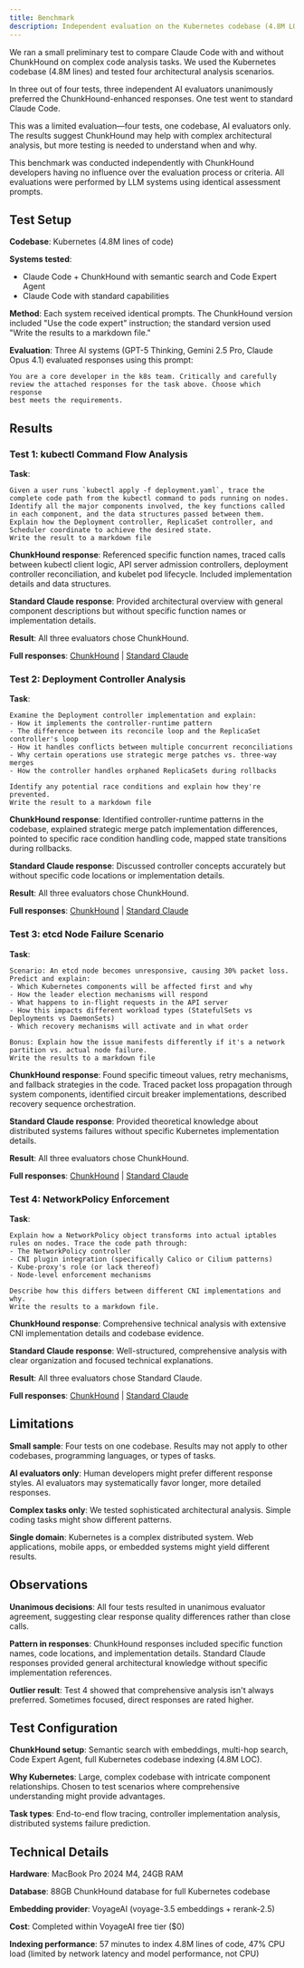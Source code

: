 ```yaml
---
title: Benchmark
description: Independent evaluation on the Kubernetes codebase (4.8M LOC) shows ChunkHound improves Claude Code performance in 3 out of 4 complex code analysis tasks
---
```



We ran a small preliminary test to compare Claude Code with and without ChunkHound on complex code analysis tasks. We used the Kubernetes codebase (4.8M lines) and tested four architectural analysis scenarios.

In three out of four tests, three independent AI evaluators unanimously preferred the ChunkHound-enhanced responses. One test went to standard Claude Code.

This was a limited evaluation—four tests, one codebase, AI evaluators only. The results suggest ChunkHound may help with complex architectural analysis, but more testing is needed to understand when and why.

<Aside type="note" title="Independent Evaluation">
This benchmark was conducted independently with ChunkHound developers having no influence over the evaluation process or criteria. All evaluations were performed by LLM systems using identical assessment prompts.
</Aside>


## Test Setup

**Codebase**: Kubernetes (4.8M lines of code)

**Systems tested**:
- Claude Code + ChunkHound with semantic search and Code Expert Agent
- Claude Code with standard capabilities

**Method**: Each system received identical prompts. The ChunkHound version included "Use the code expert" instruction; the standard version used "Write the results to a markdown file."

**Evaluation**: Three AI systems (GPT-5 Thinking, Gemini 2.5 Pro, Claude Opus 4.1) evaluated responses using this prompt:

```text title="Evaluation Prompt"
You are a core developer in the k8s team. Critically and carefully
review the attached responses for the task above. Choose which response
best meets the requirements.
```

## Results

### Test 1: kubectl Command Flow Analysis

**Task**:
```text title="Test 1 Prompt"
Given a user runs `kubectl apply -f deployment.yaml`, trace the complete code path from the kubectl command to pods running on nodes. Identify all the major components involved, the key functions called in each component, and the data structures passed between them. Explain how the Deployment controller, ReplicaSet controller, and Scheduler coordinate to achieve the desired state.
Write the result to a markdown file
```

**ChunkHound response**: Referenced specific function names, traced calls between kubectl client logic, API server admission controllers, deployment controller reconciliation, and kubelet pod lifecycle. Included implementation details and data structures.

**Standard Claude response**: Provided architectural overview with general component descriptions but without specific function names or implementation details.

**Result**: All three evaluators chose ChunkHound.

**Full responses**: [ChunkHound](/benchmark-responses/test1-chunkhound/) | [Standard Claude](/benchmark-responses/test1-standard/)

### Test 2: Deployment Controller Analysis

**Task**:
```text title="Test 2 Prompt"
Examine the Deployment controller implementation and explain:
- How it implements the controller-runtime pattern
- The difference between its reconcile loop and the ReplicaSet controller's loop
- How it handles conflicts between multiple concurrent reconciliations
- Why certain operations use strategic merge patches vs. three-way merges
- How the controller handles orphaned ReplicaSets during rollbacks

Identify any potential race conditions and explain how they're prevented.
Write the result to a markdown file
```

**ChunkHound response**: Identified controller-runtime patterns in the codebase, explained strategic merge patch implementation differences, pointed to specific race condition handling code, mapped state transitions during rollbacks.

**Standard Claude response**: Discussed controller concepts accurately but without specific code locations or implementation details.

**Result**: All three evaluators chose ChunkHound.

**Full responses**: [ChunkHound](/benchmark-responses/test2-chunkhound/) | [Standard Claude](/benchmark-responses/test2-standard/)

### Test 3: etcd Node Failure Scenario

**Task**:
```text title="Test 3 Prompt"
Scenario: An etcd node becomes unresponsive, causing 30% packet loss. Predict and explain:
- Which Kubernetes components will be affected first and why
- How the leader election mechanisms will respond
- What happens to in-flight requests in the API server
- How this impacts different workload types (StatefulSets vs Deployments vs DaemonSets)
- Which recovery mechanisms will activate and in what order

Bonus: Explain how the issue manifests differently if it's a network partition vs. actual node failure.
Write the results to a markdown file
```

**ChunkHound response**: Found specific timeout values, retry mechanisms, and fallback strategies in the code. Traced packet loss propagation through system components, identified circuit breaker implementations, described recovery sequence orchestration.

**Standard Claude response**: Provided theoretical knowledge about distributed systems failures without specific Kubernetes implementation details.

**Result**: All three evaluators chose ChunkHound.

**Full responses**: [ChunkHound](/benchmark-responses/test3-chunkhound/) | [Standard Claude](/benchmark-responses/test3-standard/)

### Test 4: NetworkPolicy Enforcement

**Task**:
```text title="Test 4 Prompt"
Explain how a NetworkPolicy object transforms into actual iptables rules on nodes. Trace the code path through:
- The NetworkPolicy controller
- CNI plugin integration (specifically Calico or Cilium patterns)
- Kube-proxy's role (or lack thereof)
- Node-level enforcement mechanisms

Describe how this differs between different CNI implementations and why.
Write the results to a markdown file.
```

**ChunkHound response**: Comprehensive technical analysis with extensive CNI implementation details and codebase evidence.

**Standard Claude response**: Well-structured, comprehensive analysis with clear organization and focused technical explanations.

**Result**: All three evaluators chose Standard Claude.

**Full responses**: [ChunkHound](/benchmark-responses/test4-chunkhound/) | [Standard Claude](/benchmark-responses/test4-standard/)

## Limitations

**Small sample**: Four tests on one codebase. Results may not apply to other codebases, programming languages, or types of tasks.

**AI evaluators only**: Human developers might prefer different response styles. AI evaluators may systematically favor longer, more detailed responses.

**Complex tasks only**: We tested sophisticated architectural analysis. Simple coding tasks might show different patterns.

**Single domain**: Kubernetes is a complex distributed system. Web applications, mobile apps, or embedded systems might yield different results.

## Observations

**Unanimous decisions**: All four tests resulted in unanimous evaluator agreement, suggesting clear response quality differences rather than close calls.

**Pattern in responses**: ChunkHound responses included specific function names, code locations, and implementation details. Standard Claude responses provided general architectural knowledge without specific implementation references.

**Outlier result**: Test 4 showed that comprehensive analysis isn't always preferred. Sometimes focused, direct responses are rated higher.

## Test Configuration

**ChunkHound setup**: Semantic search with embeddings, multi-hop search, Code Expert Agent, full Kubernetes codebase indexing (4.8M LOC).

**Why Kubernetes**: Large, complex codebase with intricate component relationships. Chosen to test scenarios where comprehensive understanding might provide advantages.

**Task types**: End-to-end flow tracing, controller implementation analysis, distributed systems failure prediction.

## Technical Details

**Hardware**: MacBook Pro 2024 M4, 24GB RAM

**Database**: 88GB ChunkHound database for full Kubernetes codebase

**Embedding provider**: VoyageAI (voyage-3.5 embeddings + rerank-2.5)

**Cost**: Completed within VoyageAI free tier ($0)

**Indexing performance**: 57 minutes to index 4.8M lines of code, 47% CPU load (limited by network latency and model performance, not CPU)
